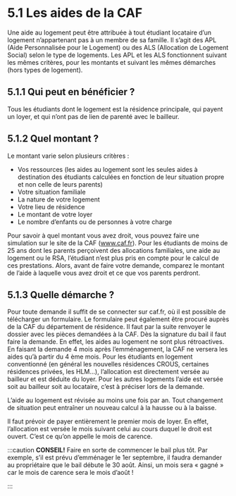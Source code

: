 # 5.1 Les aides de la CAF

Une aide au logement peut être attribuée à tout étudiant locataire d’un logement n’appartenant
pas à un membre de sa famille. Il s’agit des APL (Aide Personnalisée pour le Logement) ou des
ALS (Allocation de Logement Social) selon le type de logements. Les APL et les ALS fonctionnent
suivant les mêmes critères, pour les montants et suivant les mêmes démarches (hors types de
logement).

## 5.1.1 Qui peut en bénéficier ?
Tous les étudiants dont le logement est la résidence principale, qui payent un loyer, et qui n’ont
pas de lien de parenté avec le bailleur.

## 5.1.2 Quel montant ?
Le montant varie selon plusieurs critères :
- Vos ressources (les aides au logement sont les seules aides à destination des étudiants calculées en fonction de leur situation propre et non celle de leurs parents)
- Votre situation familiale
- La nature de votre logement
- Votre lieu de résidence
- Le montant de votre loyer
- Le nombre d’enfants ou de personnes à votre charge

Pour savoir à quel montant vous avez droit, vous pouvez faire une simulation sur le site de la CAF (www.caf.fr). Pour les étudiants de moins de 25 ans dont les parents perçoivent des allocations familiales, une aide au logement ou le RSA, l’étudiant n’est plus pris en compte pour
le calcul de ces prestations. Alors, avant de faire votre demande, comparez le montant de l’aide à laquelle vous avez droit et ce que vos parents perdront.

## 5.1.3 Quelle démarche ?
Pour toute demande il suffit de se connecter sur caf.fr, où il est possible de télécharger un formulaire. Le formulaire peut également être procuré auprès de la CAF du département de résidence. Il faut par la suite renvoyer le dossier avec les pièces demandées à la CAF. Dès la signature du bail il faut faire la demande. En effet, les aides au logement ne sont plus rétroactives. En faisant la demande 4 mois après l’emménagement, la CAF ne versera les aides qu’à partir du 4 ème mois. Pour les étudiants en logement conventionné (en général les nouvelles résidences CROUS, certaines résidences privées, les HLM…), l’allocation est directement versée au bailleur et est déduite du loyer. Pour les autres logements l’aide est versée soit au bailleur soit au locataire, c’est à préciser lors de la demande.

L’aide au logement est révisée au moins une fois par an. Tout changement de situation peut entraîner un nouveau calcul à la hausse ou à la baisse.

Il faut prévoir de payer entièrement le premier mois de loyer. En effet, l’allocation est versée le mois suivant celui au cours duquel le droit est ouvert. C’est ce qu’on appelle le mois de carence.

:::caution
**CONSEIL!**
Faire en sorte de commencer le bail plus tôt. Par exemple, s’il est prévu d’emménager le
1er septembre, il faudra demander au propriétaire que le bail débute le 30 août.
Ainsi, un mois sera « gagné » car le mois de carence sera le mois d’août !

:::